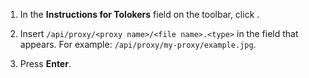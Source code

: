 1. In the **Instructions for Tolokers** field on the toolbar, click <img src="https://tlk-infra-front.azureedge.net/portal-static/uploaded/images/1675425168743/1675425168743_original_svg.svg" alt="" />.

1. Insert `/api/proxy/<proxy name>/<file name>.<type>` in the field that appears. For example: `/api/proxy/my-proxy/example.jpg`.

1. Press **Enter**.
